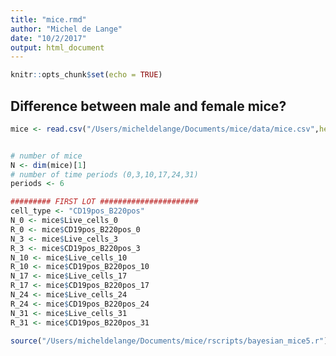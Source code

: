 ```yaml
---
title: "mice.rmd"
author: "Michel de Lange"
date: "10/2/2017"
output: html_document
---
```


```r
knitr::opts_chunk$set(echo = TRUE)
```

## Difference between male and female mice?

```r
mice <- read.csv("/Users/micheldelange/Documents/mice/data/mice.csv",header=TRUE)[1:40,]


# number of mice
N <- dim(mice)[1]
# number of time periods (0,3,10,17,24,31)
periods <- 6

######### FIRST LOT ######################
cell_type <- "CD19pos_B220pos"
N_0 <- mice$Live_cells_0
R_0 <- mice$CD19pos_B220pos_0
N_3 <- mice$Live_cells_3
R_3 <- mice$CD19pos_B220pos_3
N_10 <- mice$Live_cells_10
R_10 <- mice$CD19pos_B220pos_10
N_17 <- mice$Live_cells_17
R_17 <- mice$CD19pos_B220pos_17
N_24 <- mice$Live_cells_24
R_24 <- mice$CD19pos_B220pos_24
N_31 <- mice$Live_cells_31
R_31 <- mice$CD19pos_B220pos_31

source("/Users/micheldelange/Documents/mice/rscripts/bayesian_mice5.r")
```
